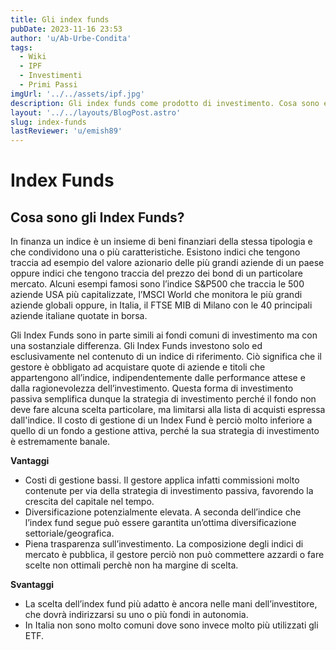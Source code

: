 ```yaml
---
title: Gli index funds
pubDate: 2023-11-16 23:53
author: 'u/Ab-Urbe-Condita'
tags:
  - Wiki
  - IPF
  - Investimenti
  - Primi Passi
imgUrl: '../../assets/ipf.jpg'
description: Gli index funds come prodotto di investimento. Cosa sono e quali sono i loro pro e contro
layout: '../../layouts/BlogPost.astro'
slug: index-funds
lastReviewer: 'u/emish89'
---
```


# Index Funds

## Cosa sono gli Index Funds?

In finanza un indice è un insieme di beni finanziari della stessa tipologia e che condividono una o più caratteristiche.
Esistono indici che tengono traccia ad esempio del valore azionario delle più grandi aziende di un paese oppure indici che tengono traccia del prezzo dei bond di un particolare mercato.
Alcuni esempi famosi sono l’indice S&P500 che traccia le 500 aziende USA più capitalizzate,
l’MSCI World che monitora le più grandi aziende globali oppure, in Italia, il FTSE MIB di Milano con le 40 principali aziende italiane quotate in borsa.

Gli Index Funds sono in parte simili ai fondi comuni di investimento ma con una sostanziale differenza.
Gli Index Funds investono solo ed esclusivamente nel contenuto di un indice di riferimento.
Ciò significa che il gestore è obbligato ad acquistare quote di aziende e titoli che appartengono all’indice,
indipendentemente dalle performance attese e dalla ragionevolezza dell’investimento.
Questa forma di investimento passiva semplifica dunque la strategia di investimento perché il fondo non deve fare alcuna scelta particolare,
ma limitarsi alla lista di acquisti espressa dall'indice.
Il costo di gestione di un Index Fund è perciò molto inferiore a quello di un fondo a gestione attiva, perché la sua strategia di investimento è estremamente banale.

**Vantaggi**

- Costi di gestione bassi. Il gestore applica infatti commissioni molto contenute per via della strategia di investimento passiva, favorendo la crescita del capitale nel tempo.
- Diversificazione potenzialmente elevata. A seconda dell’indice che l’index fund segue può essere garantita un’ottima diversificazione settoriale/geografica.
- Piena trasparenza sull’investimento. La composizione degli indici di mercato è pubblica, il gestore perciò non può commettere azzardi o fare scelte non ottimali perchè non ha margine di scelta.

**Svantaggi**

- La scelta dell’index fund più adatto è ancora nelle mani dell’investitore, che dovrà indirizzarsi su uno o più fondi in autonomia.
- In Italia non sono molto comuni dove sono invece molto più utilizzati gli ETF.
